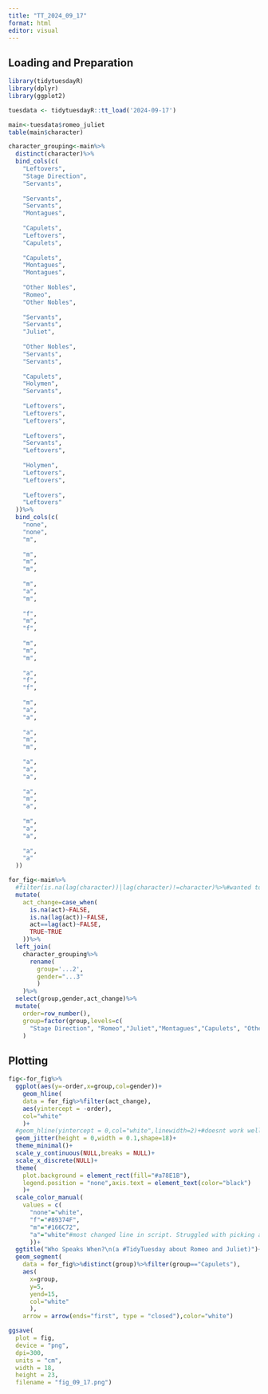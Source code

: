 ```yaml
---
title: "TT_2024_09_17"
format: html
editor: visual
---
```


## Loading and Preparation

```r
library(tidytuesdayR)
library(dplyr)
library(ggplot2)

tuesdata <- tidytuesdayR::tt_load('2024-09-17')

main<-tuesdata$romeo_juliet
table(main$character)

character_grouping<-main%>%
  distinct(character)%>%
  bind_cols(c(
    "Leftovers",
    "Stage Direction",
    "Servants",
    
    "Servants",
    "Servants",
    "Montagues",
    
    "Capulets",
    "Leftovers",
    "Capulets",
    
    "Capulets",
    "Montagues",
    "Montagues",
    
    "Other Nobles",
    "Romeo",
    "Other Nobles",
    
    "Servants",
    "Servants",
    "Juliet",
    
    "Other Nobles",
    "Servants",
    "Servants",
    
    "Capulets",
    "Holymen",
    "Servants",
    
    "Leftovers",
    "Leftovers",
    "Leftovers",
    
    "Leftovers",
    "Servants",
    "Leftovers",
    
    "Holymen",
    "Leftovers",
    "Leftovers",
    
    "Leftovers",
    "Leftovers"
  ))%>%
  bind_cols(c(
    "none",
    "none",
    "m",
    
    "m",
    "m",
    "m",
    
    "m",
    "a",
    "m",
    
    "f",
    "m",
    "f",
    
    "m",
    "m",
    "m",
    
    "a",
    "f",
    "f",
    
    "m",
    "a",
    "a",
    
    "a",
    "m",
    "m",
    
    "a",
    "a",
    "a",
    
    "a",
    "m",
    "a",
    
    "m",
    "a",
    "a",
    
    "a",
    "a"
  ))

for_fig<-main%>%
  #filter(is.na(lag(character))|lag(character)!=character)%>%#wanted to make figure less cluttered, but it's unnecessary
  mutate(
    act_change=case_when(
      is.na(act)~FALSE,
      is.na(lag(act))~FALSE,
      act==lag(act)~FALSE,
      TRUE~TRUE
    ))%>%
  left_join(
    character_grouping%>%
      rename(
        group='...2',
        gender="...3"
        )
    )%>%
  select(group,gender,act_change)%>%
  mutate(
    order=row_number(),
    group=factor(group,levels=c(
      "Stage Direction", "Romeo","Juliet","Montagues","Capulets", "Other Nobles", "Holymen", "Servants","Leftovers"))
    )

```

## Plotting

```r

fig<-for_fig%>%
  ggplot(aes(y=-order,x=group,col=gender))+
    geom_hline(
    data = for_fig%>%filter(act_change),
    aes(yintercept = -order),
    col="white"
    )+
  #geom_hline(yintercept = 0,col="white",linewidth=2)+#doesnt work well with arrow
  geom_jitter(height = 0,width = 0.1,shape=18)+
  theme_minimal()+
  scale_y_continuous(NULL,breaks = NULL)+
  scale_x_discrete(NULL)+
  theme(
    plot.background = element_rect(fill="#a78E1B"),
    legend.position = "none",axis.text = element_text(color="black")
    )+
  scale_color_manual(
    values = c(
      "none"="white",
      "f"="#89374F",
      "m"="#166C72",
      "a"="white"#most changed line in script. Struggled with picking a good colour for 'ambiguous', so white it is
      ))+
  ggtitle("Who Speaks When?\n(a #TidyTuesday about Romeo and Juliet)")+
  geom_segment(
    data = for_fig%>%distinct(group)%>%filter(group=="Capulets"),
    aes(
      x=group,
      y=5,
      yend=15,
      col="white"
      ),
    arrow = arrow(ends="first", type = "closed"),color="white")

ggsave(
  plot = fig,
  device = "png",
  dpi=300,
  units = "cm",
  width = 18,
  height = 23,
  filename = "fig_09_17.png")
```
